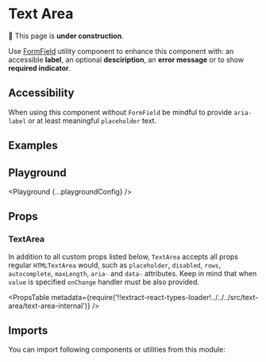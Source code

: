 



# Text Area

🚧 This page is **under construction**.

Use [FormField](/components/form-field) utility component to enhance this component with: an accessible **label**, an optional **desciription**, an **error message** or to show **required indicator**.

## Accessibility

When using this component without `FormField` be mindful to provide `aria-label` or at least meaningful `placeholder` text.

## Examples

<Example title="Basic Usage" path="text-area/basic-usage">
  <BasicUsage />
</Example>

<Example title="States" path="text-area/states">
  <States />
</Example>

<Example title="Auto Grow" path="text-area/auto-grow">
  <AutoGrow />
</Example>

<Example title="Character Count" path="text-area/character-count">
  <CharacterCount />
</Example>

<Example title="Inverted" path="text-area/inverted" darkPreview>
  <Inverted />
</Example>

## Playground

<Playground {...playgroundConfig} />

## Props

### TextArea

In addition to all custom props listed below, `TextArea` accepts all props regular `HTMLTextArea` would, such as `placeholder`, `disabled`, `rows`, `autocomplete`, `maxLength`, `aria-` and `data-` attributes. Keep in mind that when `value` is specified `onChange` handler must be also provided.

<PropsTable
  metadata={require('!!extract-react-types-loader!../../../src/text-area/text-area-internal')}
/>

## Imports

You can import following components or utilities from this module:

<Imports module={TextAreaExports} path="@datacamp/waffles/text-area" />
